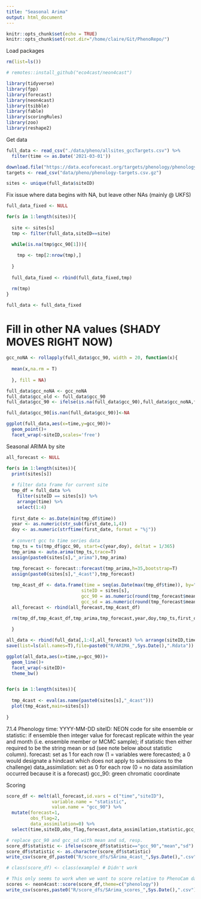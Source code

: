 ```yaml
---
title: "Seasonal Arima"
output: html_document
---
```


```r
knitr::opts_chunk$set(echo = TRUE)
knitr::opts_chunk$set(root.dir="/home/claire/Git/PhenoRepo/")
```

Load packages
```r

rm(list=ls())

# remotes::install_github("eco4cast/neon4cast")

library(tidyverse)
library(fpp)
library(forecast)
library(neon4cast)
library(tsibble)
library(fable)
library(scoringRules)
library(zoo)
library(reshape2)

```

Get data
```r
full_data <- read_csv("./data/pheno/allsites_gccTargets.csv") %>% 
  filter(time <= as.Date('2021-03-01'))

download.file("https://data.ecoforecast.org/targets/phenology/phenology-targets.csv.gz","data/pheno/phenology-targets.csv.gz")
targets <- read_csv("data/pheno/phenology-targets.csv.gz")

sites <- unique(full_data$siteID)
```

Fix issue where data begins with NA, but leave other NAs (mainly @ UKFS)
```r

full_data_fixed <- NULL

for(s in 1:length(sites)){
  
  site <- sites[s]
  tmp <- filter(full_data,siteID==site)

  while(is.na(tmp$gcc_90[1])){
    
    tmp <- tmp[2:nrow(tmp),]
    
  }
    
  full_data_fixed <- rbind(full_data_fixed,tmp)

  rm(tmp)
}

full_data <- full_data_fixed

```


# Fill in other NA values (SHADY MOVES RIGHT NOW)
```r

gcc_noNA <- rollapply(full_data$gcc_90, width = 20, function(x){
  
  mean(x,na.rm = T)
  
  }, fill = NA)

full_data$gcc_noNA <- gcc_noNA
full_data$gcc_old <- full_data$gcc_90
full_data$gcc_90 <- ifelse(is.na(full_data$gcc_90),full_data$gcc_noNA,full_data$gcc_90)

full_data$gcc_90[is.nan(full_data$gcc_90)]<-NA

ggplot(full_data,aes(x=time,y=gcc_90))+
  geom_point()+
  facet_wrap(~siteID,scales='free')
```

Seasonal ARIMA by site
```r

all_forecast <- NULL

for(s in 1:length(sites)){
  print(sites[s])
  
  # filter data frame for current site
  tmp_df = full_data %>% 
    filter(siteID == sites[s]) %>% 
    arrange(time) %>% 
    select(1:4)
  
  first_date <- as.Date(min(tmp_df$time))
  year <- as.numeric(str_sub(first_date,1,4))
  doy <- as.numeric(strftime(first_date, format = "%j"))
  
  # convert gcc to time series data
  tmp_ts = ts(tmp_df$gcc_90, start=c(year,doy), deltat = 1/365)
  tmp_arima <- auto.arima(tmp_ts,trace=T)
  assign(paste0(sites[s],"_arima"),tmp_arima)
  
  tmp_forecast <- forecast::forecast(tmp_arima,h=35,bootstrap=T)
  assign(paste0(sites[s],"_4cast"),tmp_forecast)

  tmp_4cast_df <- data.frame(time = seq(as.Date(max(tmp_df$time)), by="day",length.out = 35),
                            siteID = sites[s],
                            gcc_90 = as.numeric(round(tmp_forecast$mean,4)),
                            gcc_sd = as.numeric(round(tmp_forecast$mean-tmp_forecast$lower[2],4))) 
  all_forecast <- rbind(all_forecast,tmp_4cast_df)
  
  rm(tmp_df,tmp_4cast_df,tmp_arima,tmp_forecast,year,doy,tmp_ts,first_date)

  }

all_data <- rbind(full_data[,1:4],all_forecast) %>% arrange(siteID,time)
save(list=ls(all.names=T),file=paste0("R/ARIMA_",Sys.Date(),".Rdata"))
```

```r

ggplot(all_data,aes(x=time,y=gcc_90))+
  geom_line()+
  facet_wrap(~siteID)+
  theme_bw()


for(s in 1:length(sites)){
  
  tmp_4cast <- eval(as.name(paste0(sites[s],"_4cast")))
  plot(tmp_4cast,main=sites[s])
  
}
```

7.1.4 Phenology
    time: YYYY-MM-DD
    siteID: NEON code for site
    ensemble or statistic: if ensemble then integer value for forecast replicate within the year and month (i.e. ensemble member or MCMC sample); if statistic then either required to be the string mean or sd (see note below about statistic column).
    forecast: set as 1 for each row (1 = variables were forecasted; a 0 would designate a hindcast which does not apply to submissions to the challenge)
    data_assimilation: set as 0 for each row (0 = no data assimilation occurred because it is a forecast)
    gcc_90: green chromatic coordinate

Scoring
```r

score_df <- melt(all_forecast,id.vars = c("time","siteID"),
                 variable.name = "statistic",
                 value.name = "gcc_90") %>% 
  mutate(forecast=1,
         obs_flag=2,
         data_assimilation=0) %>% 
  select(time,siteID,obs_flag,forecast,data_assimilation,statistic,gcc_90) 

# replace gcc_90 and gcc_sd with mean and sd, resp. 
score_df$statistic <- ifelse(score_df$statistic=="gcc_90","mean","sd")
score_df$statistic <- as.character(score_df$statistic)
write_csv(score_df,paste0("R/score_dfs/SArima_4cast_",Sys.Date(),".csv"))

# class(score_df) <- class(example) # Didn't work

# This only seems to work when we want to score relative to PhenoCam data that has already been observed
scores <- neon4cast::score(score_df,theme=c("phenology"))
write_csv(scores,paste0("R/score_dfs/SArima_scores_",Sys.Date(),".csv"))
```




